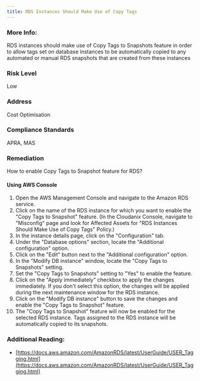 ```yaml
---
title: RDS Instances Should Make Use of Copy Tags
---
```


### More Info:

RDS instances should make use of Copy Tags to Snapshots feature in order to allow tags set on database instances to be automatically copied to any automated or manual RDS snapshots that are created from these instances

### Risk Level

Low

### Address

Cost Optimisation

### Compliance Standards

APRA, MAS

### Remediation

How to enable Copy Tags to Snapshot feature for RDS?

#### Using AWS Console

1. Open the AWS Management Console and navigate to the Amazon RDS service.
2. Click on the name of the RDS instance for which you want to enable the "Copy Tags to Snapshot" feature.
    (In the Cloudanix Console, navigate to "Misconfig" page and look for Affected Assets for "RDS Instances Should Make Use of Copy Tags" Policy.)
3. In the instance details page, click on the "Configuration" tab.
4. Under the "Database options" section, locate the "Additional configuration" option.
5. Click on the "Edit" button next to the "Additional configuration" option.
6. In the "Modify DB instance" window, locate the "Copy Tags to Snapshots" setting.
7. Set the "Copy Tags to Snapshots" setting to "Yes" to enable the feature.
8. Click on the "Apply immediately" checkbox to apply the changes immediately. If you don't select this option, the changes will be applied during the next maintenance window for the RDS instance.
9. Click on the "Modify DB instance" button to save the changes and enable the "Copy Tags to Snapshot" feature.
10. The "Copy Tags to Snapshot" feature will now be enabled for the selected RDS instance. Tags assigned to the RDS instance will be automatically copied to its snapshots.

### Additional Reading:

- [https://docs.aws.amazon.com/AmazonRDS/latest/UserGuide/USER_Tagging.html](https://docs.aws.amazon.com/AmazonRDS/latest/UserGuide/USER_Tagging.html)
